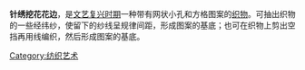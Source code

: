 {{unreferenced|time=2015-05-08T09:46:33+00:00}}
'''针绣挖花花边'''，是[[文艺复兴时期|文艺复兴时期]]一种带有网状小孔和方格图案的[[织物|织物]]。可抽出织物的一些经纬纱，使留下的纱线呈规律间距，形成图案的基底；也可在织物上剪出空挡再用线编织，然后形成图案的基底。

[[Category:纺织艺术|Category:纺织艺术]]
{{stub}}